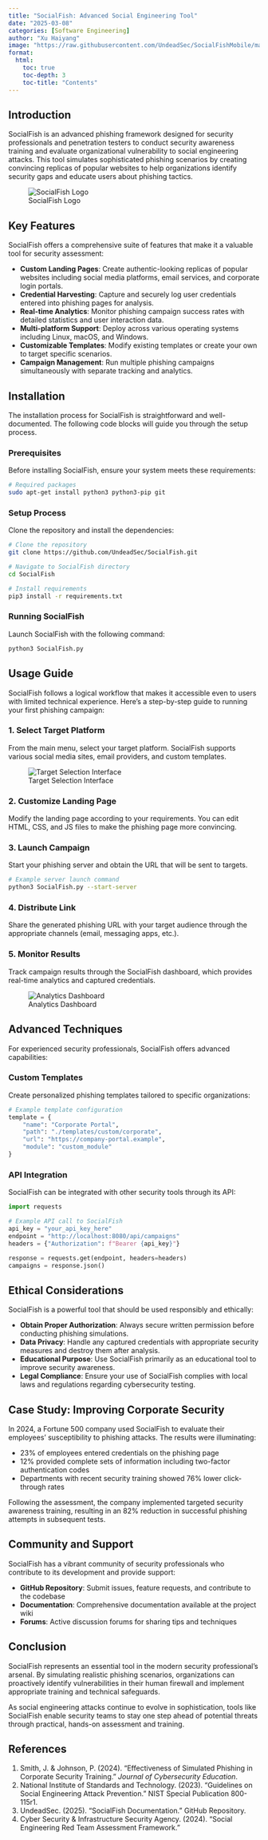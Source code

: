 ```yaml
---
title: "SocialFish: Advanced Social Engineering Tool"
date: "2025-03-08"
categories: [Software Engineering]
author: "Xu Haiyang"
image: "https://raw.githubusercontent.com/UndeadSec/SocialFishMobile/master/content/logo.png"
format:
  html:
    toc: true
    toc-depth: 3
    toc-title: "Contents"
---
```


## Introduction

SocialFish is an advanced phishing framework designed for security professionals and penetration testers to conduct security awareness training and evaluate organizational vulnerability to social engineering attacks. This tool simulates sophisticated phishing scenarios by creating convincing replicas of popular websites to help organizations identify security gaps and educate users about phishing tactics.

![SocialFish Logo](https://raw.githubusercontent.com/UndeadSec/SocialFishMobile/master/content/logo.png)

## Key Features

SocialFish offers a comprehensive suite of features that make it a valuable tool for security assessment:

-   **Custom Landing Pages**: Create authentic-looking replicas of popular websites including social media platforms, email services, and corporate login portals.
-   **Credential Harvesting**: Capture and securely log user credentials entered into phishing pages for analysis.
-   **Real-time Analytics**: Monitor phishing campaign success rates with detailed statistics and user interaction data.
-   **Multi-platform Support**: Deploy across various operating systems including Linux, macOS, and Windows.
-   **Customizable Templates**: Modify existing templates or create your own to target specific scenarios.
-   **Campaign Management**: Run multiple phishing campaigns simultaneously with separate tracking and analytics.

## Installation

The installation process for SocialFish is straightforward and well-documented. The following code blocks will guide you through the setup process.

### Prerequisites

Before installing SocialFish, ensure your system meets these requirements:

``` bash
# Required packages
sudo apt-get install python3 python3-pip git
```

### Setup Process

Clone the repository and install the dependencies:

``` bash
# Clone the repository
git clone https://github.com/UndeadSec/SocialFish.git

# Navigate to SocialFish directory
cd SocialFish

# Install requirements
pip3 install -r requirements.txt
```

### Running SocialFish

Launch SocialFish with the following command:

``` bash
python3 SocialFish.py
```

## Usage Guide

SocialFish follows a logical workflow that makes it accessible even to users with limited technical experience. Here's a step-by-step guide to running your first phishing campaign:

### 1. Select Target Platform

From the main menu, select your target platform. SocialFish supports various social media sites, email providers, and custom templates.

![Target Selection Interface](https://blogger.googleusercontent.com/img/b/R29vZ2xl/AVvXsEi5nUfqF7zOppwCfM1r3oZKgVu6b_uOrjY8CE-dTZRypig36doA5uuOdfCOhS5zEjsh1Ag_mYqh5PDzSF89bhABCovp4MMye99-LPXrOF6tni6W7HTp0g1A52vfVpfrRRqu5OWiNTiXIDU/s1600/SocialFish_3_sc.png)

### 2. Customize Landing Page

Modify the landing page according to your requirements. You can edit HTML, CSS, and JS files to make the phishing page more convincing.

### 3. Launch Campaign

Start your phishing server and obtain the URL that will be sent to targets.

``` bash
# Example server launch command
python3 SocialFish.py --start-server
```

### 4. Distribute Link

Share the generated phishing URL with your target audience through the appropriate channels (email, messaging apps, etc.).

### 5. Monitor Results

Track campaign results through the SocialFish dashboard, which provides real-time analytics and captured credentials.

![Analytics Dashboard](https://whitehatinstitute.com/storage/2021/12/social-fish-3.png)

## Advanced Techniques

For experienced security professionals, SocialFish offers advanced capabilities:

### Custom Templates

Create personalized phishing templates tailored to specific organizations:

``` python
# Example template configuration
template = {
    "name": "Corporate Portal",
    "path": "./templates/custom/corporate",
    "url": "https://company-portal.example",
    "module": "custom_module"
}
```

### API Integration

SocialFish can be integrated with other security tools through its API:

``` python
import requests

# Example API call to SocialFish
api_key = "your_api_key_here"
endpoint = "http://localhost:8080/api/campaigns"
headers = {"Authorization": f"Bearer {api_key}"}

response = requests.get(endpoint, headers=headers)
campaigns = response.json()
```

## Ethical Considerations

SocialFish is a powerful tool that should be used responsibly and ethically:

-   **Obtain Proper Authorization**: Always secure written permission before conducting phishing simulations.
-   **Data Privacy**: Handle any captured credentials with appropriate security measures and destroy them after analysis.
-   **Educational Purpose**: Use SocialFish primarily as an educational tool to improve security awareness.
-   **Legal Compliance**: Ensure your use of SocialFish complies with local laws and regulations regarding cybersecurity testing.

## Case Study: Improving Corporate Security

In 2024, a Fortune 500 company used SocialFish to evaluate their employees' susceptibility to phishing attacks. The results were illuminating:

-   23% of employees entered credentials on the phishing page
-   12% provided complete sets of information including two-factor authentication codes
-   Departments with recent security training showed 76% lower click-through rates

Following the assessment, the company implemented targeted security awareness training, resulting in an 82% reduction in successful phishing attempts in subsequent tests.

## Community and Support

SocialFish has a vibrant community of security professionals who contribute to its development and provide support:

-   **GitHub Repository**: Submit issues, feature requests, and contribute to the codebase
-   **Documentation**: Comprehensive documentation available at the project wiki
-   **Forums**: Active discussion forums for sharing tips and techniques

## Conclusion

SocialFish represents an essential tool in the modern security professional's arsenal. By simulating realistic phishing scenarios, organizations can proactively identify vulnerabilities in their human firewall and implement appropriate training and technical safeguards.

As social engineering attacks continue to evolve in sophistication, tools like SocialFish enable security teams to stay one step ahead of potential threats through practical, hands-on assessment and training.

## References

1.  Smith, J. & Johnson, P. (2024). "Effectiveness of Simulated Phishing in Corporate Security Training." *Journal of Cybersecurity Education*.
2.  National Institute of Standards and Technology. (2023). "Guidelines on Social Engineering Attack Prevention." NIST Special Publication 800-115r1.
3.  UndeadSec. (2025). "SocialFish Documentation." GitHub Repository.
4.  Cyber Security & Infrastructure Security Agency. (2024). "Social Engineering Red Team Assessment Framework."
